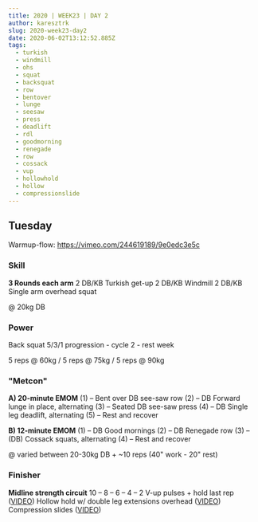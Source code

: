 ```yaml
---
title: 2020 | WEEK23 | DAY 2
author: karesztrk
slug: 2020-week23-day2
date: 2020-06-02T13:12:52.885Z
tags:
  - turkish
  - windmill
  - ohs
  - squat
  - backsquat
  - row
  - bentover
  - lunge
  - seesaw
  - press
  - deadlift
  - rdl
  - goodmorning
  - renegade
  - row
  - cossack
  - vup
  - hollowhold
  - hollow
  - compressionslide
---
```


## Tuesday

Warmup-flow: <https://vimeo.com/244619189/9e0edc3e5c>

### Skill

**3 Rounds each arm**
2 DB/KB Turkish get-up
2 DB/KB Windmill
2 DB/KB Single arm overhead squat

@ 20kg DB

### Power

Back squat 5/3/1 progression - cycle 2 - rest week

5 reps @ 60kg / 5 reps @ 75kg / 5 reps @ 90kg

### "Metcon"

**A) 20-minute EMOM**
(1) – Bent over DB see-saw row
(2) – DB Forward lunge in place, alternating
(3) – Seated DB see-saw press
(4) – DB Single leg deadlift, alternating
(5) – Rest and recover

**B) 12-minute EMOM**
(1) – DB Good mornings
(2) – DB Renegade row
(3) – (DB) Cossack squats, alternating
(4) – Rest and recover

@ varied between 20-30kg DB + ~10 reps (40" work - 20" rest)

### Finisher

**Midline strength circuit**
10 – 8 – 6 – 4 – 2
V-up pulses + hold last rep ([VIDEO](https://vimeo.com/327641964/50ec13e6cd))
Hollow hold w/ double leg extensions overhead ([VIDEO](https://vimeo.com/415396303/ee844324ea))
Compression slides ([VIDEO](https://vimeo.com/340590849/a1f3c42341))
